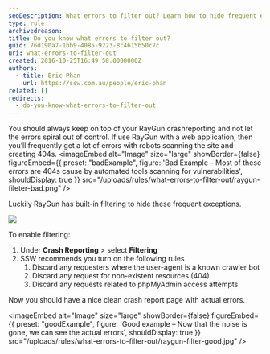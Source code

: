 ```yaml
---
seoDescription: What errors to filter out? Learn how to hide frequent exceptions with RayGun's built-in filtering and improve your crash reporting experience.
type: rule
archivedreason:
title: Do you know what errors to filter out?
guid: 76d190a7-1bb9-4085-9223-8c4615b50c7c
uri: what-errors-to-filter-out
created: 2016-10-25T16:49:58.0000000Z
authors:
  - title: Eric Phan
    url: https://ssw.com.au/people/eric-phan
related: []
redirects:
  - do-you-know-what-errors-to-filter-out
---
```


You should always keep on top of your RayGun crashreporting and not let the errors spiral out of control. If use RayGun with a web application, then you’ll frequently get a lot of errors with robots scanning the site and creating 404s.
<imageEmbed
  alt="Image"
  size="large"
  showBorder={false}
  figureEmbed={{
    preset: "badExample",
    figure: 'Bad Example – Most of these errors are 404s cause by automated tools scanning for vulnerabilities',
    shouldDisplay: true
  }}
  src="/uploads/rules/what-errors-to-filter-out/raygun-fileter-bad.png"
/>

Luckily RayGun has built-in filtering to hide these frequent exceptions.

![](raygun-filter.png)

To enable filtering:

1. Under **Crash Reporting** &gt; select **Filtering**
2. SSW recommends you turn on the following rules
   1. Discard any requesters where the user-agent is a known crawler bot
   2. Discard any request for non-existent resources (404)
   3. Discard any requests related to phpMyAdmin access attempts

Now you should have a nice clean crash report page with actual errors.

<imageEmbed
  alt="Image"
  size="large"
  showBorder={false}
  figureEmbed={{
    preset: "goodExample",
    figure: 'Good example – Now that the noise is gone, we can see the actual errors',
    shouldDisplay: true
  }}
  src="/uploads/rules/what-errors-to-filter-out/raygun-filter-good.jpg"
/>